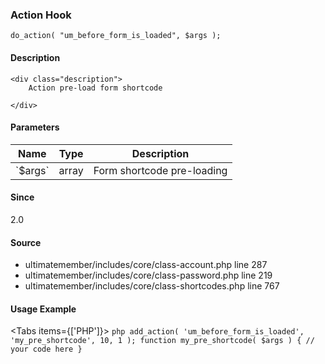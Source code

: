 
### Action Hook    
    
```
do_action( "um_before_form_is_loaded", $args );
```

#### Description
    <div class="description">
        Action pre-load form shortcode
 
    </div>

#### Parameters
            
<table className="table-auto mt-2 border dark:border-gray-500 p-5 text-sm text-left">
<thead>
<tr>
<th  className="px-3">Name</th>
<th  className="px-3">Type</th>
<th  className="px-3">Description</th>
</tr>
</thead>
<tbody>
               <tr >
               <td className="px-3 py-2">`$args`</td>
               <td className="px-3 py-2">array</td>
               <td className="px-3 py-2 text-sm">Form shortcode pre-loading</td>
               </tr>
</tbody>
</table>

#### Since
<div class="description">
2.0
</div>

#### Source
  - <Link href="/developer/files/includes-core-class-account#source-view.287">ultimatemember/includes/core/class-account.php</Link> <Link href="/developer/files/includes-core-class-account#source-view.287">line 287</Link>
  - <Link href="/developer/files/includes-core-class-password#source-view.219">ultimatemember/includes/core/class-password.php</Link> <Link href="/developer/files/includes-core-class-password#source-view.219">line 219</Link>
  - <Link href="/developer/files/includes-core-class-shortcodes#source-view.767">ultimatemember/includes/core/class-shortcodes.php</Link> <Link href="/developer/files/includes-core-class-shortcodes#source-view.767">line 767</Link>



#### Usage Example

<Tabs items={['PHP']}>
    <Tab>
    ```php
    add_action( 'um_before_form_is_loaded', 'my_pre_shortcode', 10, 1 );
 function my_pre_shortcode( $args ) {
     // your code here
 }
    ```
    </Tab>
</Tabs>